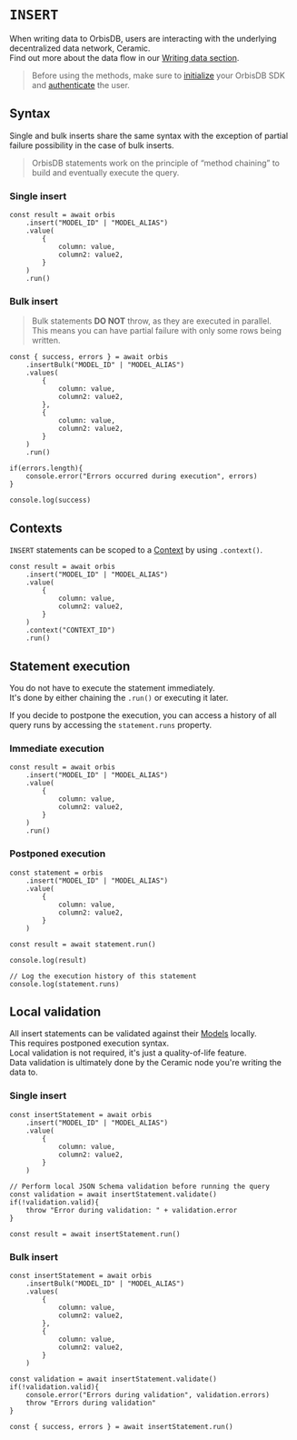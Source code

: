 # `INSERT`

When writing data to OrbisDB, users are interacting with the underlying decentralized data network, Ceramic.\
Find out more about the data flow in our [Writing data section](/databases/orbisdb-managing-data/insert).

> Before using the methods, make sure to [initialize](/databases/orbisdb-sdk-reference) your OrbisDB SDK and [authenticate](/databases/orbisdb-sdk-reference/auth) the user.

## Syntax

Single and bulk inserts share the same syntax with the exception of partial failure possibility in the case of bulk inserts.

> OrbisDB statements work on the principle of “method chaining” to build and eventually execute the query.

### Single insert

```tsx
const result = await orbis
    .insert("MODEL_ID" | "MODEL_ALIAS")
    .value(
        {
            column: value,
            column2: value2,
        }
    )
    .run()
```

### Bulk insert

> Bulk statements **DO NOT** throw, as they are executed in parallel.\
> This means you can have partial failure with only some rows being written.

```tsx
const { success, errors } = await orbis
    .insertBulk("MODEL_ID" | "MODEL_ALIAS")
    .values(
        {
            column: value,
            column2: value2,
        },
        {
            column: value,
            column2: value2,
        }
    )
    .run()

if(errors.length){
    console.error("Errors occurred during execution", errors)
}

console.log(success)
```

## Contexts

`INSERT` statements can be scoped to a [Context](/databases/orbisdb-managing-data/contexts) by using `.context()`.

```tsx
const result = await orbis
    .insert("MODEL_ID" | "MODEL_ALIAS")
    .value(
        {
            column: value,
            column2: value2,
        }
    )
    .context("CONTEXT_ID")
    .run()
```

## Statement execution

You do not have to execute the statement immediately.\
It's done by either chaining the `.run()` or executing it later.

If you decide to postpone the execution, you can access a history of all query runs by accessing the `statement.runs` property.

### Immediate execution

```tsx
const result = await orbis
    .insert("MODEL_ID" | "MODEL_ALIAS")
    .value(
        {
            column: value,
            column2: value2,
        }
    )
    .run()
```

### Postponed execution

```tsx
const statement = orbis
    .insert("MODEL_ID" | "MODEL_ALIAS")
    .value(
        {
            column: value,
            column2: value2,
        }
    )

const result = await statement.run()

console.log(result)

// Log the execution history of this statement
console.log(statement.runs)
```

## Local validation

All insert statements can be validated against their [Models](/databases/orbisdb-managing-data/models) locally.\
This requires postponed execution syntax.\
Local validation is not required, it's just a quality-of-life feature.\
Data validation is ultimately done by the Ceramic node you're writing the data to.

### Single insert

```tsx
const insertStatement = await orbis
    .insert("MODEL_ID" | "MODEL_ALIAS")
    .value(
        {
            column: value,
            column2: value2,
        }
    )

// Perform local JSON Schema validation before running the query
const validation = await insertStatement.validate()
if(!validation.valid){
    throw "Error during validation: " + validation.error
}

const result = await insertStatement.run()
```

### Bulk insert

```tsx
const insertStatement = await orbis
    .insertBulk("MODEL_ID" | "MODEL_ALIAS")
    .values(
        {
            column: value,
            column2: value2,
        },
        {
            column: value,
            column2: value2,
        }
    )

const validation = await insertStatement.validate()
if(!validation.valid){
    console.error("Errors during validation", validation.errors)
    throw "Errors during validation"
}

const { success, errors } = await insertStatement.run()
```